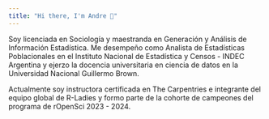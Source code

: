 ```yaml
---
title: "Hi there, I'm Andre 👋"
---
```


Soy licenciada en Sociología y maestranda en Generación y Análisis de Información Estadística. Me desempeño como Analista de Estadísticas Poblacionales en el Instituto Nacional de Estadística y Censos - INDEC Argentina y ejerzo la docencia universitaria en ciencia de datos en la Universidad Nacional Guillermo Brown.

Actualmente soy instructora certificada en The Carpentries e integrante del equipo global de R-Ladies y formo parte de la cohorte de campeones del programa de rOpenSci 2023 - 2024.

